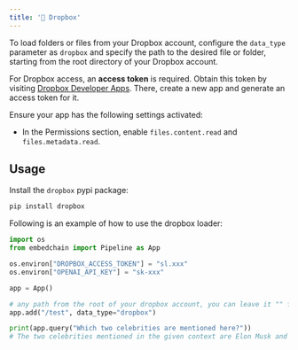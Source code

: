 ```yaml
---
title: '💾 Dropbox'
---
```


To load folders or files from your Dropbox account, configure the `data_type` parameter as `dropbox` and specify the path to the desired file or folder, starting from the root directory of your Dropbox account.

For Dropbox access, an **access token** is required. Obtain this token by visiting [Dropbox Developer Apps](https://www.dropbox.com/developers/apps). There, create a new app and generate an access token for it.

Ensure your app has the following settings activated:

- In the Permissions section, enable `files.content.read` and `files.metadata.read`.

## Usage

Install the `dropbox` pypi package:

```bash
pip install dropbox
```

Following is an example of how to use the dropbox loader:

```python
import os
from embedchain import Pipeline as App

os.environ["DROPBOX_ACCESS_TOKEN"] = "sl.xxx"
os.environ["OPENAI_API_KEY"] = "sk-xxx"

app = App()

# any path from the root of your dropbox account, you can leave it "" for the root folder
app.add("/test", data_type="dropbox")

print(app.query("Which two celebrities are mentioned here?"))
# The two celebrities mentioned in the given context are Elon Musk and Jeff Bezos.
```
